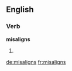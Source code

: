==English==

===Verb===
'''misaligns'''

# {{third-person singular of|[[misalign]]}}

[[de:misaligns]]
[[fr:misaligns]]
